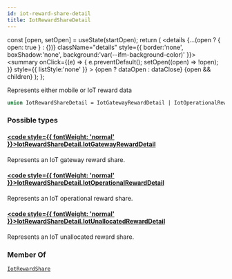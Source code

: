 ```yaml
---
id: iot-reward-share-detail
title: IotRewardShareDetail
---
```









  const [open, setOpen] = useState(startOpen);
  return (
    <details {...(open ? { open: true } : {})} className="details" style={{ border:'none', boxShadow:'none', background:'var(--ifm-background-color)' }}>
      <summary
        onClick={(e) => {
          e.preventDefault();
          setOpen((open) => !open);
        }}
        style={{ listStyle:'none' }}
      >
      {open ? dataOpen : dataClose}
      </summary>
      {open && children}
    </details>
  );
};








Represents either mobile or IoT reward data


```graphql
union IotRewardShareDetail = IotGatewayRewardDetail | IotOperationalRewardDetail | IotUnallocatedRewardDetail
```




### Possible types

#### [<code style={{ fontWeight: 'normal' }}>IotRewardShareDetail.<b>IotGatewayRewardDetail</b></code>](/schema/types/objects/iot-gateway-reward-detail.mdx) <Badge class="badge badge--secondary" text="object"/> 
Represents an IoT gateway reward share.


#### [<code style={{ fontWeight: 'normal' }}>IotRewardShareDetail.<b>IotOperationalRewardDetail</b></code>](/schema/types/objects/iot-operational-reward-detail.mdx) <Badge class="badge badge--secondary" text="object"/> 
Represents an IoT operational reward share.


#### [<code style={{ fontWeight: 'normal' }}>IotRewardShareDetail.<b>IotUnallocatedRewardDetail</b></code>](/schema/types/objects/iot-unallocated-reward-detail.mdx) <Badge class="badge badge--secondary" text="object"/> 
Represents an IoT unallocated reward share.






### Member Of

[`IotRewardShare`](/schema/types/objects/iot-reward-share.mdx)  <Badge class="badge badge--secondary" text="object"/>

